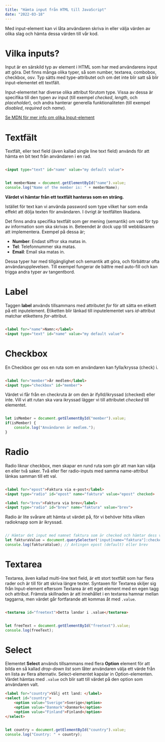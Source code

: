 ```yaml
---
title: "Hämta input från HTML till JavaScript"
date: "2022-03-18"
---
```


Med input-element kan vi låta användaren skriva in eller välja värden av olika slag och hämta dessa värden till vår kod.

# Vilka inputs?

Input är en särskild typ av element i HTML som har med användarens input att göra. Det finns många olika typer, så som number, textarea, combobox, checkbox, osv. Typ sätts med type-attributet och om det inte blir satt så blir input-elementet ett textfält.

Input-elementet har diverse olika attribut förutom type. Vissa av dessa är specifika till den typen av input (till exempel _checked_, _length_, och _placeholder_), och andra hanterar generella funktionaliteten (till exempel _disabled_, _required_ och _name_).

[Se MDN för mer info om olika Input-element](https://developer.mozilla.org/en-US/docs/Web/HTML/Element/input)

# Textfält

Textfält, eller text field (även kallad single line text field) används för att hämta en bit text från användaren i en rad.

```html

<input type="text" id="name" value="my default value">

```

```javascript

let memberName = document.getElementById("name").value;
console.log("Name of the member is: " + memberName);

```

**Värdet vi hämtar från ett textfält hanteras som en sträng.**

Istället för text kan vi använda password som type vilket har som enda effekt att dölja texten för användaren. I övrigt är textfälten likadana.

Det finns andra specifika textfält som ger mening (semantik) om vad för typ av information som ska skrivas in. Beteendet är dock upp till webbläsaren att implementera. Exempel på dessa är;
- **Number**: Endast siffror ska matas in.
- **Tel**: Telefonnummer ska matas.
- **Email**: Email ska matas in.

Dessa typer har med tillgänglighet och semantik att göra, och förbättrar ofta användarupplevelsen. Till exempel fungerar de bättre med auto-fill och kan trigga andra typer av tangentbord.

# Label

Taggen **label** används tillsammans med attributet _for_ för att sätta en etikett på ett inputelement. Etiketten blir länkad till inputelementet vars _id_-attribut matchar etikettens _for_-attribut.

```html

<label for="name">Namn:</label>
<input type="text" id="name" value="my default value">

```
# Checkbox

En Checkbox ger oss en ruta som en användaren kan fylla/kryssa (check) i.

```html

<label for="member">Är medlem</label>
<input type="checkbox" id="member">

```

Värdet vi får från en checkruta är om den är ifylld/ikryssad (checked) eller inte. Vill vi att rutan ska vara ikryssad lägger vi till attributet _checked_ till elementet.

```javascript

let isMember = document.getElementById("member").value;
if(isMember) {
    console.log("Användaren är medlem.");
}

```

# Radio

Radio liknar checkbox, men skapar en rund ruta som gör att man kan välja en eller två saker. Två eller fler radio-inputs med samma name-attribut länkas samman till ett val.

```html

<label for="epost">Faktura via e-post</label>
<input type="radio" id="epost" name="faktura" value="epost" checked>

<label for="brev">Faktura via brev</label>
<input type="radio" id="brev" name="faktura" value="brev">

```

Radio är lite svårare att hämta ut värdet på, för vi behöver hitta vilken radioknapp som är ikryssad.

```javascript

// Hämtar det input med namnet faktura som är checked och hämtar dess värde (.value)
let fakturaValue = document.querySelector('input[name="faktura"]:checked').value;
console.log(fakturaValue); // Antingen epost (default) eller brev

```

# Textarea

Textarea, även kallad multi-line text field, är ett stort textfält som har flera rader och är till för att skriva längre texter. Syntaxen för Textarea skiljer sig från Input-element eftersom Textarea är ett eget element med en egen tagg och attribut. Främsta skillnaden är att innehållet i en textarea hamnar mellan taggarna, men värdet går fortfarande att kommas åt med `.value`.

```html

<textarea id="freetext">Detta landar i .value</textarea>

```

```javascript

let freeText = document.getElementById("freetext").value;
console.log(freeText);

```

# Select

Elementet **Select** används tillsammans med flera **Option** element för att bilda en så kallad _drop-down list_ som låter användaren välja ett värde från en lista av flera alternativ. Select-elementet kapslar in Option-elementen. Värdet hämtas med `.value` och blir satt till värdet på den option som användaren valt.

```html
<label for="country">Välj ett land: </label>
<select id="country">
    <option value="Sverige">Sverige</option>
    <option value="Danmark">Danmark</option>
    <option value="Finland">Finland</option>
</select>

```

```javascript

let country = document.getElementById("country").value;
console.log("Country: " + country);

```